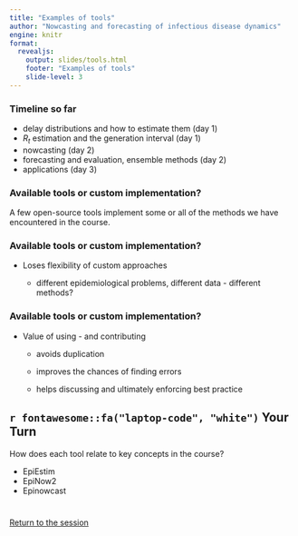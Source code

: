 ```yaml
---
title: "Examples of tools"
author: "Nowcasting and forecasting of infectious disease dynamics"
engine: knitr
format:
  revealjs:
    output: slides/tools.html
    footer: "Examples of tools"
    slide-level: 3
---
```


### Timeline so far

- delay distributions and how to estimate them (day 1)
- $R_t$ estimation and the generation interval (day 1)
- nowcasting (day 2)
- forecasting and evaluation, ensemble methods (day 2)
- applications (day 3)

### Available tools or custom implementation?

A few open-source tools implement some or all of the methods we have encountered in the course.

### Available tools or custom implementation?

- Loses flexibility of custom approaches

  - different epidemiological problems, different data - different methods?

### Available tools or custom implementation?

- Value of using - and contributing

  - avoids duplication
  
  - improves the chances of finding errors
  
  - helps discussing and ultimately enforcing best practice

## `r fontawesome::fa("laptop-code", "white")` Your Turn {background-color="#447099" transition="fade-in"}

How does each tool relate to key concepts in the course?

  - EpiEstim
  - EpiNow2
  - Epinowcast

#

[Return to the session](../examples-of-available-tools)
